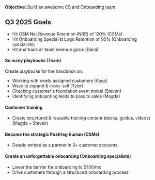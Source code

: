 **Objective**: Build an awesome CS and Onboarding team

## Q3 2025 Goals

  - Hit CSM Net Revenue Retention (NRR) of 120% (CSMs)
  - Hit Onboarding Specialist Logo Retention of 90% (Onboarding specialists)
  - Hit and track all team revenue goals (Dana)

#### So many playbooks (Team)
Create playbooks for the handbook on:
- Working with newly assigned customers (Kaya) 
- Ways to expand & cross-sell  (Tyler)
- Checking customer's foundation event model (Steven)
- Identifying onboarding leads to pass to sales (Magda)

#### Customer training
- Create structured & reusable training content (decks, guides, videos) (Magda + Steven)

#### Become the strategic PostHog human (CSMs)
- Deeply embed as a partner in 3+ customer accounts

#### Create an unforgettable onboarding (Onboarding specialists)
- Lower the barrier for onboarding to $100/mo
- Drive customers through a structured onboarding process
